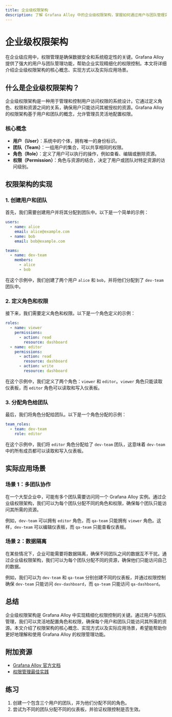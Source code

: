 ```yaml
---
title: 企业级权限架构
description: 了解 Grafana Alloy 中的企业级权限架构，掌握如何通过用户与团队管理实现精细化的权限控制。
---
```


# 企业级权限架构

在企业级应用中，权限管理是确保数据安全和系统稳定性的关键。Grafana Alloy 提供了强大的用户与团队管理功能，帮助企业实现精细化的权限控制。本文将详细介绍企业级权限架构的核心概念、实现方式以及实际应用场景。

## 什么是企业级权限架构？

企业级权限架构是一种用于管理和控制用户访问权限的系统设计。它通过定义角色、权限和资源之间的关系，确保用户只能访问其被授权的资源。Grafana Alloy 的权限架构基于用户和团队的概念，允许管理员灵活地配置权限。

### 核心概念

- **用户（User）**：系统中的个体，拥有唯一的身份标识。
- **团队（Team）**：一组用户的集合，可以共享相同的权限。
- **角色（Role）**：定义了用户可以执行的操作，例如查看、编辑或删除资源。
- **权限（Permission）**：角色与资源的结合，决定了用户或团队对特定资源的访问级别。

## 权限架构的实现

### 1. 创建用户和团队

首先，我们需要创建用户并将其分配到团队中。以下是一个简单的示例：

```yaml
users:
  - name: alice
    email: alice@example.com
  - name: bob
    email: bob@example.com

teams:
  - name: dev-team
    members:
      - alice
      - bob
```

在这个示例中，我们创建了两个用户 `alice` 和 `bob`，并将他们分配到了 `dev-team` 团队中。

### 2. 定义角色和权限

接下来，我们需要定义角色和权限。以下是一个角色定义的示例：

```yaml
roles:
  - name: viewer
    permissions:
      - action: read
        resource: dashboard
  - name: editor
    permissions:
      - action: read
        resource: dashboard
      - action: write
        resource: dashboard
```

在这个示例中，我们定义了两个角色：`viewer` 和 `editor`。`viewer` 角色只能读取仪表板，而 `editor` 角色可以读取和写入仪表板。

### 3. 分配角色给团队

最后，我们将角色分配给团队。以下是一个角色分配的示例：

```yaml
team_roles:
  - team: dev-team
    role: editor
```

在这个示例中，我们将 `editor` 角色分配给了 `dev-team` 团队，这意味着 `dev-team` 中的所有成员都可以读取和写入仪表板。

## 实际应用场景

### 场景 1：多团队协作

在一个大型企业中，可能有多个团队需要访问同一个 Grafana Alloy 实例。通过企业级权限架构，我们可以为每个团队分配不同的角色和权限，确保每个团队只能访问其所需的资源。

例如，`dev-team` 可以拥有 `editor` 角色，而 `qa-team` 只能拥有 `viewer` 角色。这样，`dev-team` 可以编辑仪表板，而 `qa-team` 只能查看仪表板。

### 场景 2：数据隔离

在某些情况下，企业可能需要将数据隔离，确保不同团队之间的数据互不干扰。通过企业级权限架构，我们可以为每个团队分配不同的资源，确保他们只能访问自己的数据。

例如，我们可以为 `dev-team` 和 `qa-team` 分别创建不同的仪表板，并通过权限控制确保 `dev-team` 只能访问 `dev-dashboard`，而 `qa-team` 只能访问 `qa-dashboard`。

## 总结

企业级权限架构是 Grafana Alloy 中实现精细化权限控制的关键。通过用户与团队管理，我们可以灵活地配置角色和权限，确保每个用户和团队只能访问其所需的资源。本文介绍了权限架构的核心概念、实现方式以及实际应用场景，希望能帮助你更好地理解和使用 Grafana Alloy 的权限管理功能。

## 附加资源

- [Grafana Alloy 官方文档](https://grafana.com/docs/alloy/latest/)
- [权限管理最佳实践](https://grafana.com/docs/grafana/latest/administration/roles-and-permissions/)

## 练习

1. 创建一个包含三个用户的团队，并为他们分配不同的角色。
2. 尝试为不同的团队分配不同的仪表板，并验证权限控制是否生效。
